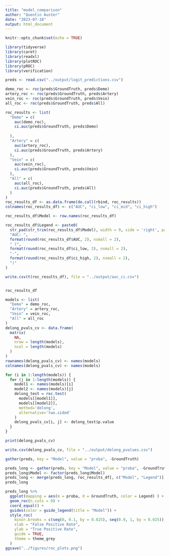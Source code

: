 ```yaml
---
title: "model_comparison"
author: "Quentin Auster"
date: "2023-07-18"
output: html_document
---
```


```r
knitr::opts_chunk$set(echo = TRUE)
```


```r
library(tidyverse)
library(caret)
library(readxl)
library(plotROC)
library(pROC)
library(verification)
```

```r
preds <- read.csv("../output/logit_predictions.csv")

```


```r

demo_roc <- roc(preds$GroundTruth, preds$Demo)
artery_roc <- roc(preds$GroundTruth, preds$Artery)
vein_roc <- roc(preds$GroundTruth, preds$Vein)
all_roc <- roc(preds$GroundTruth, preds$All)

roc_results <- list(
  "Demo" = c(
    auc(demo_roc), 
    ci.auc(preds$GroundTruth, preds$Demo)
    
  ),
  "Artery" = c(
    auc(artery_roc), 
    ci.auc(preds$GroundTruth, preds$Artery)
  ),
  "Vein" = c(
    auc(vein_roc), 
    ci.auc(preds$GroundTruth, preds$Vein)
  ),
  "All" = c(
    auc(all_roc), 
    ci.auc(preds$GroundTruth, preds$All)
  )
)
roc_results_df <- as.data.frame(do.call(rbind, roc_results))
colnames(roc_results_df) <- c("AUC", "ci_low", "ci_mid", "ci_high")

roc_results_df$Model <- row.names(roc_results_df)

roc_results_df$Legend <- paste0(
  str_pad(str_trim(roc_results_df$Model), width = 9, side = 'right', pad = ' '),
  "AUC: ",
  format(round(roc_results_df$AUC, 2), nsmall = 2), 
  " (", 
  format(round(roc_results_df$ci_low, 2), nsmall = 2), 
  "-", 
  format(round(roc_results_df$ci_high, 2), nsmall = 2),
  ")"
) 

write.csv(t(roc_results_df), file = "../output/auc_ci.csv")


roc_results_df
```

```r
models <- list(
  "Demo" = demo_roc, 
  "Artery" = artery_roc, 
  "Vein" = vein_roc,
  "All" = all_roc
)
delong_pvals_cv <- data.frame(
  matrix(
    NA, 
    nrow = length(models), 
    ncol = length(models)
  )
)
rownames(delong_pvals_cv) <- names(models)
colnames(delong_pvals_cv) <- names(models)

for (i in 1:length(models)) {
  for (j in 1:length(models)) {
    model1 <- names(models)[i]
    model2 <- names(models)[j]
    delong_test = roc.test(
      models[[model1]], 
      models[[model2]],
      method='delong',
      alternative='two.sided'
    )
    delong_pvals_cv[i, j] <- delong_test$p.value
  }
}

print(delong_pvals_cv)

write.csv(delong_pvals_cv, file = "../output/delong_pvalues.csv")
```


```r
gather(preds, key = "Model", value = "proba", -GroundTruth)

```

```r
preds_long <- gather(preds, key = "Model", value = "proba", -GroundTruth)
preds_long$Model <- factor(preds_long$Model)
preds_long <- merge(preds_long, roc_results_df[, c("Model", "Legend")], sort = FALSE)
preds_long
```

```r

preds_long %>% 
  ggplot(mapping = aes(m = proba, d = GroundTruth, color = Legend) ) +
  geom_roc(n.cuts = 0) +
  coord_equal() +
  guides(color = guide_legend(title = "Model")) + 
  style_roc(
    minor.breaks = c(seq(0, 0.1, by = 0.025), seq(0.9, 1, by = 0.025)),
    xlab = "False Positive Rate",
    ylab = "True Positive Rate",
    guide = TRUE,
    theme = theme_grey
  )
ggsave("../figures/roc_plots.png")
```
